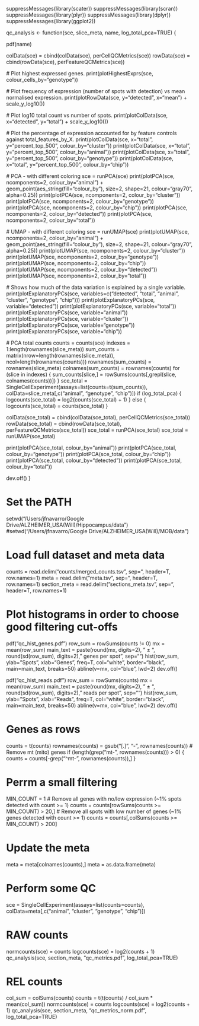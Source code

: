 suppressMessages(library(scater))
suppressMessages(library(scran))
suppressMessages(library(plyr))
suppressMessages(library(dplyr))
suppressMessages(library(ggplot2))

qc_analysis <- function(sce, slice_meta, name, log_total_pca=TRUE) {
  
  pdf(name)
  
  colData(sce) = cbind(colData(sce), perCellQCMetrics(sce))
  rowData(sce) = cbind(rowData(sce), perFeatureQCMetrics(sce))
    
  # Plot highest expressed genes.
  print(plotHighestExprs(sce, colour_cells_by="genotype"))
  
  # Plot frequency of expression (number of spots with detection) vs mean normalised expression.
  print(plotRowData(sce, y="detected", x="mean") + scale_y_log10())
  
  # Plot log10 total count vs number of spots.
  print(plotColData(sce, x="detected", y="total") + scale_y_log10())
  
  # Plot the percentage of expression accounted for by feature controls against total_features_by_X.
  print(plotColData(sce, x="total", y="percent_top_500", colour_by="cluster"))
  print(plotColData(sce, x="total", y="percent_top_500", colour_by="animal"))
  print(plotColData(sce, x="total", y="percent_top_500", colour_by="genotype"))
  print(plotColData(sce, x="total", y="percent_top_500", colour_by="chip"))
  
  # PCA - with different coloring
  sce = runPCA(sce)
  print(plotPCA(sce, ncomponents=2, colour_by="animal") + geom_point(aes_string(fill="colour_by"), 
                                                                     size=2, shape=21, colour="gray70", alpha=0.25))
  print(plotPCA(sce, ncomponents=2, colour_by="cluster"))
  print(plotPCA(sce, ncomponents=2, colour_by="genotype"))
  print(plotPCA(sce, ncomponents=2, colour_by="chip"))
  print(plotPCA(sce, ncomponents=2, colour_by="detected"))
  print(plotPCA(sce, ncomponents=2, colour_by="total"))
  
  # UMAP - with different coloring
  sce = runUMAP(sce)
  print(plotUMAP(sce, ncomponents=2, colour_by="animal") + geom_point(aes_string(fill="colour_by"), 
                                                                     size=2, shape=21, colour="gray70", alpha=0.25))
  print(plotUMAP(sce, ncomponents=2, colour_by="cluster"))
  print(plotUMAP(sce, ncomponents=2, colour_by="genotype"))
  print(plotUMAP(sce, ncomponents=2, colour_by="chip"))
  print(plotUMAP(sce, ncomponents=2, colour_by="detected"))
  print(plotUMAP(sce, ncomponents=2, colour_by="total"))
  
  # Shows how much of the data variation is explained by a single variable.
  print(plotExplanatoryPCs(sce, variables=c("detected", "total", "animal", "cluster", "genotype", "chip")))
  print(plotExplanatoryPCs(sce, variable="detected"))
  print(plotExplanatoryPCs(sce, variable="total"))
  print(plotExplanatoryPCs(sce, variable="animal"))
  print(plotExplanatoryPCs(sce, variable="cluster"))
  print(plotExplanatoryPCs(sce, variable="genotype"))
  print(plotExplanatoryPCs(sce, variable="chip"))
  
  # PCA total counts 
  counts = counts(sce)
  indexes = 1:length(rownames(slice_meta))
  sum_counts = matrix(nrow=length(rownames(slice_meta)), 
                      ncol=length(rownames(counts)))
  rownames(sum_counts) = rownames(slice_meta)
  colnames(sum_counts) = rownames(counts)
  for (slice in indexes) {
    sum_counts[slice,] = rowSums(counts[,grepl(slice, colnames(counts))])
  }
  sce_total = SingleCellExperiment(assays=list(counts=t(sum_counts)),
                                   colData=slice_meta[,c("animal", "genotype", "chip")])
  if (log_total_pca) {
    logcounts(sce_total) = log2(counts(sce_total) + 1)
  } else {
    logcounts(sce_total) = counts(sce_total)
  }
  
  colData(sce_total) = cbind(colData(sce_total), perCellQCMetrics(sce_total))
  rowData(sce_total) = cbind(rowData(sce_total), perFeatureQCMetrics(sce_total))
  sce_total = runPCA(sce_total)
  sce_total = runUMAP(sce_total)
  
  print(plotPCA(sce_total, colour_by="animal"))
  print(plotPCA(sce_total, colour_by="genotype"))
  print(plotPCA(sce_total, colour_by="chip"))
  print(plotPCA(sce_total, colour_by="detected"))
  print(plotPCA(sce_total, colour_by="total"))
  
  dev.off()
}

# Set the PATH
setwd("/Users/jfnavarro/Google Drive/ALZHEIMER_USA(Will)/Hippocampus/data")
#setwd("/Users/jfnavarro/Google Drive/ALZHEIMER_USA(Will)/MOB/data")

# Load full dataset and meta data
counts = read.delim("counts/merged_counts.tsv", sep="\t", header=T, row.names=1)
meta = read.delim("meta.tsv", sep="\t", header=T, row.names=1)
section_meta = read.delim("sections_meta.tsv", sep="\t", header=T, row.names=1)

# Plot histograms in order to choose good filtering cut-offs 
pdf("qc_hist_genes.pdf")
row_sum = rowSums(counts != 0)
mx = mean(row_sum)
main_text = paste(round(mx, digits=2), " ± ", round(sd(row_sum), digits=2), " genes per spot", sep="")
hist(row_sum, ylab="Spots", xlab="Genes", freq=T, col="white", border="black", main=main_text, breaks=50)
abline(v=mx, col="blue", lwd=2)
dev.off()

pdf("qc_hist_reads.pdf")
row_sum = rowSums(counts)
mx = mean(row_sum)
main_text = paste(round(mx, digits=2), " ± ", round(sd(row_sum), digits=2), " reads per spot", sep="")
hist(row_sum, ylab="Spots", xlab="Reads", freq=T, col="white", border="black", main=main_text, breaks=50)
abline(v=mx, col="blue", lwd=2)
dev.off()

# Genes as rows
counts = t(counts)
rownames(counts) = gsub("[.]", "-", rownames(counts))
# Remove mt (mito) genes
if (length(grep("mt-", rownames(counts))) > 0) {
  counts = counts[-grep("^mt-", rownames(counts)),]
}

# Perrm a small filtering
MIN_COUNT = 1
# Remove all genes with no/low expression (~1% spots detected with count >= 1)
counts = counts[rowSums(counts >= MIN_COUNT) > 20,]
# Remove all spots with low number of genes (~1% genes detected with count >= 1)
counts = counts[,colSums(counts >= MIN_COUNT) > 200]

# Update the meta 
meta = meta[colnames(counts),]
meta = as.data.frame(meta)

# Perform some QC 
sce = SingleCellExperiment(assays=list(counts=counts), 
                           colData=meta[,c("animal", "cluster", "genotype", "chip")])
                           
# RAW counts
normcounts(sce) = counts
logcounts(sce) = log2(counts + 1)
qc_analysis(sce, section_meta, "qc_metrics.pdf", log_total_pca=TRUE)

# REL counts
col_sum = colSums(counts)
counts = t(t(counts) / col_sum * mean(col_sum))
normcounts(sce) = counts
logcounts(sce) = log2(counts + 1)
qc_analysis(sce, section_meta, "qc_metrics_norm.pdf", log_total_pca=TRUE)